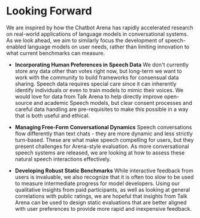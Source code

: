 # Looking Forward

We are inspired by how the Chatbot Arena has rapidly accelerated research on real-world applications of language models in conversational systems. As we look ahead, we aim to similarly focus the development of speech-enabled language models on user needs, rather than limiting innovation to what current benchmarks can measure.

- **Incorporating Human Preferences in Speech Data** We don't currently store any data other than votes right now, but long-term we want to work with the community to build frameworks for consensual data sharing. Speech data requires special care since it can inherently identify individuals or even to train models to mimic their voices. We would love for data from Talk Arena to help directly improve open-source and academic Speech models, but clear consent processes and careful data handling are pre-requisites to make this possible in a way that is both useful and ethical.

- **Managing Free-Form Conversational Dynamics** Speech conversations flow differently than text chats - they are more dynamic and less strictly turn-based. These are what make speech compelling for users, but they present challenges for Arena-style evaluation. As more conversational speech systems are released, we are looking at how to assess these natural speech interactions effectively.

- **Developing Robust Static Benchmarks** While interactive feedback from users is invaluable, we also recognize that it is often too slow to be used to measure intermediate progress for model developers. Using our qualitative insights from paid participants, as well as looking at general correlations with public ratings, we are hopeful that insights from Talk Arena can be used to design static evaluations that are better aligned with user preferences to provide more rapid and inexpensive feedback.
